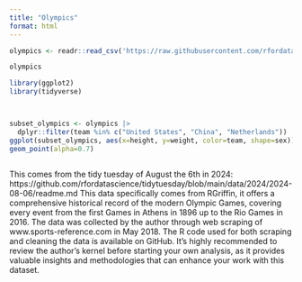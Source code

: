 ```yaml
---
title: "Olympics"
format: html
---
```


```r
olympics <- readr::read_csv('https://raw.githubusercontent.com/rfordatascience/tidytuesday/master/data/2024/2024-08-06/olympics.csv')

olympics

library(ggplot2)
library(tidyverse)




```




```r



subset_olympics <- olympics |> 
  dplyr::filter(team %in% c("United States", "China", "Netherlands"))
ggplot(subset_olympics, aes(x=height, y=weight, color=team, shape=sex))+
geom_point(alpha=0.7)
  

```



This comes from the tidy tuesday of August the 6th in 2024: https://github.com/rfordatascience/tidytuesday/blob/main/data/2024/2024-08-06/readme.md
This data specifically comes from RGriffin, it offers a comprehensive historical record of the modern Olympic Games, covering every event from the first Games in Athens in 1896 up to the Rio Games in 2016. The data was collected by the author through web scraping of www.sports-reference.com in May 2018. The R code used for both scraping and cleaning the data is available on GitHub. It’s highly recommended to review the author's kernel before starting your own analysis, as it provides valuable insights and methodologies that can enhance your work with this dataset.



